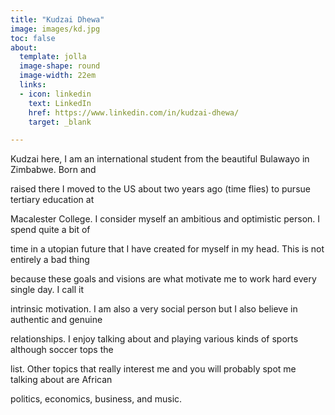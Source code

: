 ```yaml
---
title: "Kudzai Dhewa"
image: images/kd.jpg
toc: false
about: 
  template: jolla
  image-shape: round
  image-width: 22em
  links:
  - icon: linkedin
    text: LinkedIn
    href: https://www.linkedin.com/in/kudzai-dhewa/
    target: _blank

---
```


Kudzai here, I am an international student from the beautiful Bulawayo in Zimbabwe. Born and

raised there I moved to the US about two years ago (time flies) to pursue tertiary education at

Macalester College. I consider myself an ambitious and optimistic person. I spend quite a bit of

time in a utopian future that I have created for myself in my head. This is not entirely a bad thing

because these goals and visions are what motivate me to work hard every single day. I call it

intrinsic motivation. I am also a very social person but I also believe in authentic and genuine

relationships. I enjoy talking about and playing various kinds of sports although soccer tops the

list. Other topics that really interest me and you will probably spot me talking about are African

politics, economics, business, and music.
